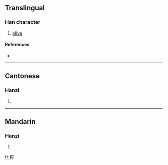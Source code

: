 {{also|欖}}
==Translingual==

===Han character===
{{Han char|rn=75|rad=木|as=09|sn=13|four=|canj=木中戈山 (DLIU)}}

# [[olive]]

====References====
* {{Han ref|kx=0542.191|hdz=21247.060|uh=6984|ud=27012}}

----

==Cantonese==

===Hanzi===
{{yue-hanzi|jyut=|y=laam5|tra=欖}}

# {{defn|Cantonese}}

----

==Mandarin==

===Hanzi===
{{cmn-hanzi|tra=欖|pin=[[lǎn]] ([[lan3]])|wg=lan<sup>3</sup>}}

# {{defn|Mandarin}}

[[fr:榄]]